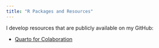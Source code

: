 ```yaml
---
title: "R Packages and Resources"
---
```


I develop resources that are publicly available on my GitHub:

-  [Quarto for Colaboration](https://github.com/QuinnAsena/resbaz2022)